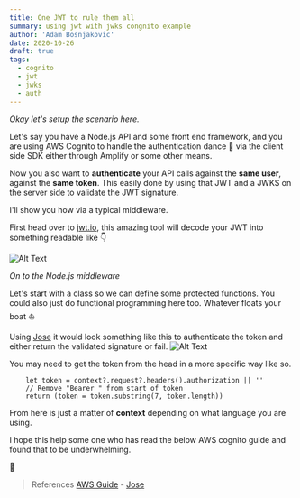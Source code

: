```yaml
---
title: One JWT to rule them all
summary: using jwt with jwks congnito example
author: 'Adam Bosnjakovic'
date: 2020-10-26
draft: true
tags:
  - cognito
  - jwt
  - jwks
  - auth
---
```


_Okay let's setup the scenario here._

Let's say you have a Node.js API and some front end framework, and you are using AWS Cognito to handle the authentication dance 💃 via the client side SDK either through Amplify or some other means.

Now you also want to **authenticate** your API calls against the **same user**, against the **same token**. This easily done by using that JWT and a JWKS on the server side to validate the JWT signature.

I'll show you how via a typical middleware.

First head over to [jwt.io](https://jwt.io), this amazing tool will decode your JWT into something readable like 👇

![Alt Text](https://dev-to-uploads.s3.amazonaws.com/i/pxvqbad24evh7muafdbz.png)

_On to the Node.js middleware_

Let's start with a class so we can define some protected functions. You could also just do functional programming here too. Whatever floats your boat ⛵

Using [Jose](https://github.com/panva/jose) it would look something like this to authenticate the token and either return the validated signature or fail.
![Alt Text](https://dev-to-uploads.s3.amazonaws.com/i/z8brq5fo3mv850o1z1fu.png)

You may need to get the token from the head in a more specific way like so.

```
    let token = context?.request?.headers().authorization || ''
    // Remove "Bearer " from start of token
    return (token = token.substring(7, token.length))
```

From here is just a matter of **context** depending on what language you are using.

I hope this help some one who has read the below AWS cognito guide and found that to be underwhelming.

🖖

> References
> [AWS Guide](https://docs.aws.amazon.com/cognito/latest/developerguide/amazon-cognito-user-pools-using-tokens-verifying-a-jwt.html) - [Jose](https://github.com/panva/jose)
